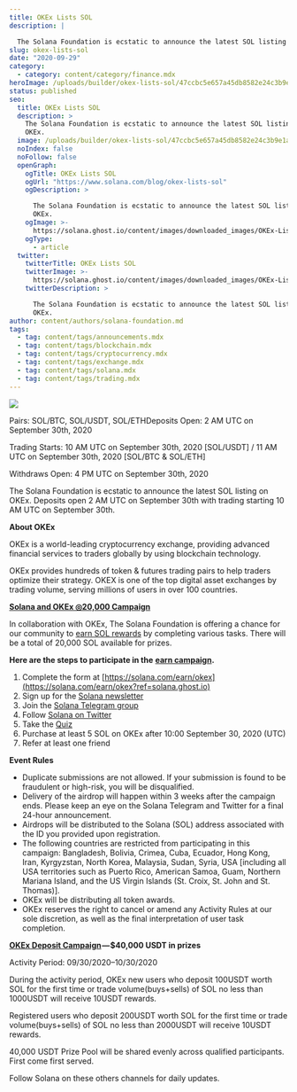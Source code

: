 ```yaml
---
title: OKEx Lists SOL
description: |

  The Solana Foundation is ecstatic to announce the latest SOL listing on OKEx.
slug: okex-lists-sol
date: "2020-09-29"
category:
  - category: content/category/finance.mdx
heroImage: /uploads/builder/okex-lists-sol/47ccbc5e657a45db8582e24c3b9e1a1c.png
status: published
seo:
  title: OKEx Lists SOL
  description: >
    The Solana Foundation is ecstatic to announce the latest SOL listing on
    OKEx.
  image: /uploads/builder/okex-lists-sol/47ccbc5e657a45db8582e24c3b9e1a1c.png
  noIndex: false
  noFollow: false
  openGraph:
    ogTitle: OKEx Lists SOL
    ogUrl: "https://www.solana.com/blog/okex-lists-sol"
    ogDescription: >

      The Solana Foundation is ecstatic to announce the latest SOL listing on
      OKEx.
    ogImage: >-
      https://solana.ghost.io/content/images/downloaded_images/OKEx-Lists-SOL/1-AZ26BwZ0guop2PB8n_gkWA-3.png
    ogType:
      - article
  twitter:
    twitterTitle: OKEx Lists SOL
    twitterImage: >-
      https://solana.ghost.io/content/images/downloaded_images/OKEx-Lists-SOL/1-AZ26BwZ0guop2PB8n_gkWA-3.png
    twitterDescription: >

      The Solana Foundation is ecstatic to announce the latest SOL listing on
      OKEx.
author: content/authors/solana-foundation.md
tags:
  - tag: content/tags/announcements.mdx
  - tag: content/tags/blockchain.mdx
  - tag: content/tags/cryptocurrency.mdx
  - tag: content/tags/exchange.mdx
  - tag: content/tags/solana.mdx
  - tag: content/tags/trading.mdx
---
```


![](/uploads/builder/okex-lists-sol/image-1.png)

Pairs: SOL/BTC, SOL/USDT, SOL/ETHDeposits Open: 2 AM UTC on September 30th, 2020

Trading Starts: 10 AM UTC on September 30th, 2020 \[SOL/USDT\] / 11 AM UTC on September 30th, 2020 \[SOL/BTC & SOL/ETH\]

Withdraws Open: 4 PM UTC on September 30th, 2020

The Solana Foundation is ecstatic to announce the latest SOL listing on OKEx. Deposits open 2 AM UTC on September 30th with trading starting 10 AM UTC on September 30th.

**About OKEx**

OKEx is a world-leading cryptocurrency exchange, providing advanced financial services to traders globally by using blockchain technology.

OKEx provides hundreds of token & futures trading pairs to help traders optimize their strategy. OKEX is one of the top digital asset exchanges by trading volume, serving millions of users in over 100 countries.

[**Solana and OKEx ◎20,000 Campaign**](https://solana.com/earn/okex?ref=solana.ghost.io)

In collaboration with OKEx, The Solana Foundation is offering a chance for our community to [earn SOL rewards](https://solana.com/earn/okex?ref=solana.ghost.io) by completing various tasks. There will be a total of 20,000 SOL available for prizes.

**Here are the steps to participate in the** [**earn campaign**](https://solana.com/earn/okex?ref=solana.ghost.io)**.**

1.  Complete the form at [https://solana.com/earn/okex](https://solana.com/earn/okex?ref=solana.ghost.io)
2.  Sign up for the [Solana newsletter](http://solana.com/newsletter?ref=solana.ghost.io)
3.  Join the [Solana Telegram group](https://t.me/solanaio?ref=solana.ghost.io)
4.  Follow [Solana on Twitter](https://twitter.com/solana?ref=solana.ghost.io)
5.  Take the [Quiz](https://solana.com/earn/okex?ref=solana.ghost.io)
6.  Purchase at least 5 SOL on OKEx after 10:00 September 30, 2020 (UTC)
7.  Refer at least one friend

**Event Rules**

- Duplicate submissions are not allowed. If your submission is found to be fraudulent or high-risk, you will be disqualified.
- Delivery of the airdrop will happen within 3 weeks after the campaign ends. Please keep an eye on the Solana Telegram and Twitter for a final 24-hour announcement.
- Airdrops will be distributed to the Solana (SOL) address associated with the ID you provided upon registration.
- The following countries are restricted from participating in this campaign: Bangladesh, Bolivia, Crimea, Cuba, Ecuador, Hong Kong, Iran, Kyrgyzstan, North Korea, Malaysia, Sudan, Syria, USA \[including all USA territories such as Puerto Rico, American Samoa, Guam, Northern Mariana Island, and the US Virgin Islands (St. Croix, St. John and St. Thomas)\].
- OKEx will be distributing all token awards.
- OKEx reserves the right to cancel or amend any Activity Rules at our sole discretion, as well as the final interpretation of user task completion.

[**OKEx Deposit Campaign**](https://www.okex.com/promotion/9ML8P5?ref=solana.ghost.io) **— $40,000 USDT in prizes**

Activity Period: 09/30/2020–10/30/2020

During the activity period, OKEx new users who deposit 100USDT worth SOL for the first time or trade volume(buys+sells) of SOL no less than 1000USDT will receive 10USDT rewards.

Registered users who deposit 200USDT worth SOL for the first time or trade volume(buys+sells) of SOL no less than 2000USDT will receive 10USDT rewards.

40,000 USDT Prize Pool will be shared evenly across qualified participants. First come first served.

Follow Solana on these others channels for daily updates.
